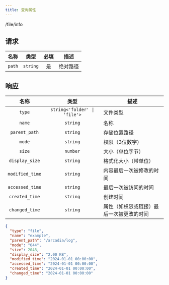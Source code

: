 ```yaml
---
title: 查询属性
---
```


<GET>/file/info</GET>

## 请求

<APITable>

| 名称 | 类型 | 必填 | 描述 |
| :-: | :-: | :-: | --- |
| `path` | `string` | 是 | 绝对路径 |

</APITable>

## 响应

<APITable>

| 名称 | 类型 | 描述 |
| :-: | :-: | --- |
| `type` | `string<'folder' \| 'file'>` | 文件类型 |
| `name` | `string` | 名称 |
| `parent_path` | `string` | 存储位置路径 |
| `mode` | `string` | 权限（3位数字） |
| `size` | `number` | 大小（单位字节） |
| `display_size` | `string` | 格式化大小（带单位） |
| `modified_time` | `string` | 内容最后一次被修改的时间 |
| `accessed_time` | `string` | 最后一次被访问的时间 |
| `created_time` | `string` | 创建时间 |
| `changed_time` | `string` | 属性（如权限或链接）最后一次被更改的时间 |

</APITable>

```json title="示例"
{
  "type": "file",
  "name": "example",
  "parent_path": "/arcadia/log",
  "mode": "644",
  "size": 2048,
  "display_size": "2.00 KB",
  "modified_time": "2024-01-01 00:00:00",
  "accessed_time": "2024-01-01 00:00:00",
  "created_time": "2024-01-01 00:00:00",
  "changed_time": "2024-01-01 00:00:00"
}
```
